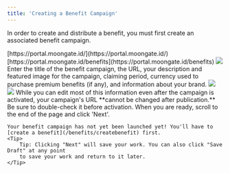 ```yaml
---
title: 'Creating a Benefit Campaign'
---
```


In order to create and distribute a benefit, you must first create an associated benefit campaign.

<Steps>
  <Step title="Sign into the Moongate Merchant Portal">
    [https://portal.moongate.id/](https://portal.moongate.id/)
  </Step>
  <Step title="Navigate to the 'Benefit' tab and click 'Create'">
    [https://portal.moongate.id/benefits](https://portal.moongate.id/benefits)
    <img src="/images/benefits/create-benefit-prgrm/create button location.png"/>
  </Step>
  <Step title="Add basic benefit campaign information">
    Enter the title of the benefit campaign, the URL, your description and featured image for the campaign, claiming period, currency used to purchase premium benefits (if any), and information about your brand.
    <img src="/images/benefits/create-benefit-prgrm/basic campaign info.gif"/>
    <Frame caption="Where customers will see the featured image">
        <img src="/images/benefits/create-benefit-prgrm/featured image location.avif"/>
    </Frame>
    <Warning>
        While you can edit most of this information even after the campaign is activated,
        your campaign's URL **cannot be changed after publication.** Be sure to double-check it
        before activation.
    </Warning>
    When you are ready, scroll to the end of the page and click 'Next'.
    
    Your benefit campaign has not yet been launched yet! You'll have to [create a benefit](/benefits/createbenefit) first.
    <Tip>
        Tip: Clicking "Next" will save your work. You can also click "Save Draft" at any point
        to save your work and return to it later.  
    </Tip>
  </Step>
        
</Steps>